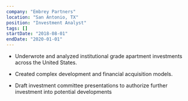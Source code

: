 ```yaml
---
company: "Embrey Partners"
location: "San Antonio, TX"
position: "Investment Analyst"
tags: []
startDate: "2018-08-01"
endDate: "2020-01-01"
---
```


* Underwrote and analyzed institutional grade apartment investments across the United States.

* Created complex development and financial acquisition models.

* Draft investment committee presentations to authorize further investment into potential developments